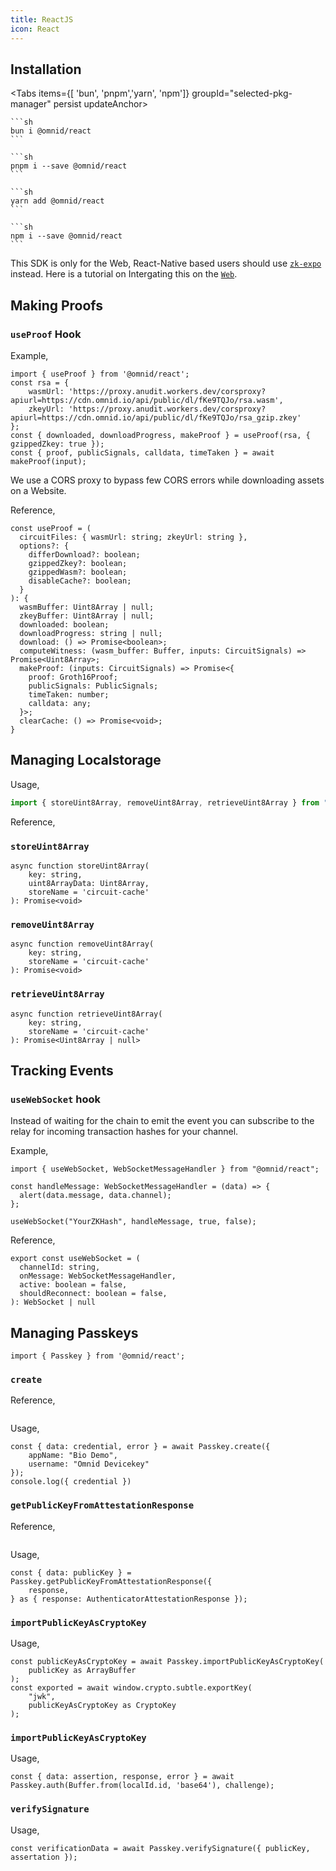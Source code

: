 ```yaml
---
title: ReactJS
icon: React
---
```


## Installation

<Tabs items={[ 'bun', 'pnpm','yarn', 'npm']} groupId="selected-pkg-manager" persist updateAnchor>
  <Tab value="bun">

    ```sh
    bun i @omnid/react
    ```

  </Tab>
  <Tab value="pnpm">

    ```sh
    pnpm i --save @omnid/react
    ```

  </Tab>
  <Tab value="yarn">

    ```sh
    yarn add @omnid/react
    ```

  </Tab>
  <Tab value="npm">

    ```sh
    npm i --save @omnid/react
    ```

  </Tab>
</Tabs>

This SDK is only for the Web, React-Native based users should use [`zk-expo`](/expo/circom) instead.
Here is a tutorial on Intergating this on the [`Web`](/tutorials/web).

## Making Proofs

### `useProof` Hook

Example,
```tsx
import { useProof } from '@omnid/react';
const rsa = {
    wasmUrl: 'https://proxy.anudit.workers.dev/corsproxy?apiurl=https://cdn.omnid.io/api/public/dl/fKe9TQJo/rsa.wasm',
    zkeyUrl: 'https://proxy.anudit.workers.dev/corsproxy?apiurl=https://cdn.omnid.io/api/public/dl/fKe9TQJo/rsa_gzip.zkey'
};
const { downloaded, downloadProgress, makeProof } = useProof(rsa, { gzippedZkey: true });
const { proof, publicSignals, calldata, timeTaken } = await makeProof(input);
```

<Callout type="info">
We use a CORS proxy to bypass few CORS errors while downloading assets on a Website.
</Callout>

Reference,
```tsx
const useProof = (
  circuitFiles: { wasmUrl: string; zkeyUrl: string },
  options?: {
    differDownload?: boolean;
    gzippedZkey?: boolean;
    gzippedWasm?: boolean;
    disableCache?: boolean;
  }
): {
  wasmBuffer: Uint8Array | null;
  zkeyBuffer: Uint8Array | null;
  downloaded: boolean;
  downloadProgress: string | null;
  download: () => Promise<boolean>;
  computeWitness: (wasm_buffer: Buffer, inputs: CircuitSignals) => Promise<Uint8Array>;
  makeProof: (inputs: CircuitSignals) => Promise<{
    proof: Groth16Proof;
    publicSignals: PublicSignals;
    timeTaken: number;
    calldata: any;
  }>;
  clearCache: () => Promise<void>;
}
```

## Managing Localstorage

Usage,

```jsx
import { storeUint8Array, removeUint8Array, retrieveUint8Array } from "@omnid/react";
```

Reference,

### `storeUint8Array`
```tsx
async function storeUint8Array(
    key: string,
    uint8ArrayData: Uint8Array,
    storeName = 'circuit-cache'
): Promise<void>
```

### `removeUint8Array`
```tsx
async function removeUint8Array(
    key: string,
    storeName = 'circuit-cache'
): Promise<void>
```

### `retrieveUint8Array`
```tsx
async function retrieveUint8Array(
    key: string,
    storeName = 'circuit-cache'
): Promise<Uint8Array | null>
```

## Tracking Events


### `useWebSocket` hook

Instead of waiting for the chain to emit the event you can subscribe to the relay for incoming transaction hashes for your channel.

Example,
```tsx
import { useWebSocket, WebSocketMessageHandler } from "@omnid/react";

const handleMessage: WebSocketMessageHandler = (data) => {
  alert(data.message, data.channel);
};

useWebSocket("YourZKHash", handleMessage, true, false);
```

Reference,
```tsx
export const useWebSocket = (
  channelId: string,
  onMessage: WebSocketMessageHandler,
  active: boolean = false,
  shouldReconnect: boolean = false,
): WebSocket | null
```

## Managing Passkeys

```
import { Passkey } from '@omnid/react';
```

### `create`

Reference,
```tsx

```

Usage,
```tsx
const { data: credential, error } = await Passkey.create({
    appName: "Bio Demo",
    username: "Omnid Devicekey"
});
console.log({ credential })
```

### `getPublicKeyFromAttestationResponse`

Reference,
```tsx

```

Usage,
```
const { data: publicKey } = Passkey.getPublicKeyFromAttestationResponse({
    response,
} as { response: AuthenticatorAttestationResponse });
```

### `importPublicKeyAsCryptoKey`

Usage,
```tsx
const publicKeyAsCryptoKey = await Passkey.importPublicKeyAsCryptoKey(
    publicKey as ArrayBuffer
);
const exported = await window.crypto.subtle.exportKey(
    "jwk",
    publicKeyAsCryptoKey as CryptoKey
);
```

### `importPublicKeyAsCryptoKey`

Usage,
```tsx
const { data: assertion, response, error } = await Passkey.auth(Buffer.from(localId.id, 'base64'), challenge);
```

### `verifySignature`

Usage,
```tsx
const verificationData = await Passkey.verifySignature({ publicKey, assertation });
```
